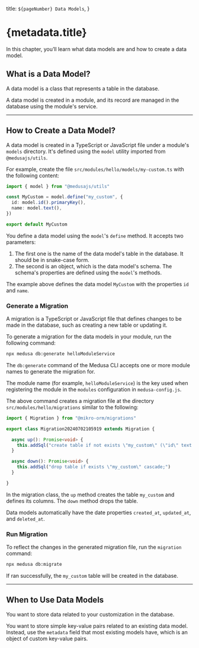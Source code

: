   title: `${pageNumber} Data Models`,
}

# {metadata.title}

In this chapter, you’ll learn what data models are and how to create a data model.

## What is a Data Model?

A data model is a class that represents a table in the database.

A data model is created in a module, and its record are managed in the database using the module's service.

---

## How to Create a Data Model?

A data model is created in a TypeScript or JavaScript file under a module's `models` directory. It's defined using the `model` utility imported from `@medusajs/utils`.

For example, create the file `src/modules/hello/models/my-custom.ts` with the following content:

```ts title="src/modules/hello/models/my-custom.ts"
import { model } from "@medusajs/utils"

const MyCustom = model.define("my_custom", {
  id: model.id().primaryKey(),
  name: model.text(),
})

export default MyCustom
```

You define a data model using the `model`'s `define` method. It accepts two parameters:

1. The first one is the name of the data model's table in the database. It should be in snake-case form.
2. The second is an object, which is the data model's schema. The schema's properties are defined using the `model`'s methods.

The example above defines the data model `MyCustom` with the properties `id` and `name`. 

### Generate a Migration

A migration is a TypeScript or JavaScript file that defines changes to be made in the database, such as creating a new table or updating it.

To generate a migration for the data models in your module, run the following command:

```bash
npx medusa db:generate helloModuleService
```

The `db:generate` command of the Medusa CLI accepts one or more module names to generate the migration for.

The module name (for example, `helloModuleService`) is the key used when registering the module in the `modules` configuration in `medusa-config.js`.

The above command creates a migration file at the directory `src/modules/hello/migrations` similar to the following:

```ts
import { Migration } from "@mikro-orm/migrations"

export class Migration20240702105919 extends Migration {

  async up(): Promise<void> {
    this.addSql("create table if not exists \"my_custom\" (\"id\" text not null, \"name\" text not null, \"created_at\" timestamptz not null default now(), \"updated_at\" timestamptz not null default now(), \"deleted_at\" timestamptz null, constraint \"my_custom_pkey\" primary key (\"id\"));")
  }

  async down(): Promise<void> {
    this.addSql("drop table if exists \"my_custom\" cascade;")
  }

}
```

In the migration class, the `up` method creates the table `my_custom` and defines its columns. The `down` method drops the table.

<Note>

Data models automatically have the date properties `created_at`, `updated_at`, and `deleted_at`.

</Note>

### Run Migration

To reflect the changes in the generated migration file, run the `migration` command:

```bash
npx medusa db:migrate
```

If ran successfully, the `my_custom` table will be created in the database.

---

## When to Use Data Models

<Note title="Use data models when" type="success">

You want to store data related to your customization in the database.

</Note>

<Note title="Don't use data models if" type="error">

You want to store simple key-value pairs related to an existing data model. Instead, use the `metadata` field that most existing models have, which is an object of custom key-value pairs.

</Note>

